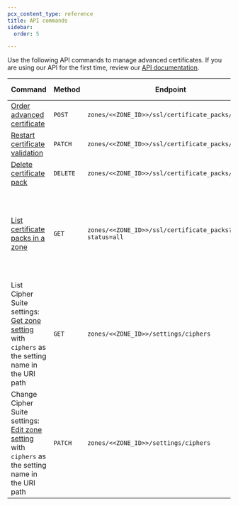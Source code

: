 ```yaml
---
pcx_content_type: reference
title: API commands
sidebar:
  order: 5

---
```


Use the following API commands to manage advanced certificates. If you are using our API for the first time, review our [API documentation](/fundamentals/api/).



| Command                                                                                                                                                 | Method   | Endpoint                                             | Additional notes                                                                            |
| ------------------------------------------------------------------------------------------------------------------------------------------------------- | -------- | ---------------------------------------------------- | ------------------------------------------------------------------------------------------- |
| [Order advanced certificate](/api/resources/ssl/subresources/certificate_packs/methods/create/)                                     | `POST`   | `zones/<<ZONE_ID>>/ssl/certificate_packs/order`      |                                                                                             |
| [Restart certificate validation](/api/resources/ssl/subresources/certificate_packs/methods/edit/)                | `PATCH`  | `zones/<<ZONE_ID>>/ssl/certificate_packs/<<ID>>`     |                                                                                             |
| [Delete certificate pack](/api/resources/ssl/subresources/certificate_packs/methods/delete/)                                       | `DELETE` | `zones/<<ZONE_ID>>/ssl/certificate_packs/<<ID>>`     |                                                                                             |
| [List certificate packs in a zone](/api/resources/ssl/subresources/certificate_packs/methods/list/)                                                            | `GET`    | `zones/<<ZONE_ID>>/ssl/certificate_packs?status=all` | This API call returns all certificate packs for a domain (Universal, Custom, and Advanced). |
| List Cipher Suite settings: [Get zone setting](/api/resources/zones/subresources/settings/methods/get/) with `ciphers` as the setting name in the URI path     | `GET`    | `zones/<<ZONE_ID>>/settings/ciphers`                 |                                                                                             |
| Change Cipher Suite settings: [Edit zone setting](/api/resources/zones/subresources/settings/methods/edit/) with `ciphers` as the setting name in the URI path | `PATCH`  | `zones/<<ZONE_ID>>/settings/ciphers`                 | To restore default settings, send a blank array in the `value` parameter.                   |


